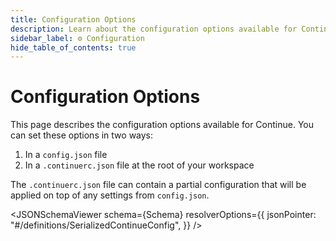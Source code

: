 ```yaml
---
title: Configuration Options
description: Learn about the configuration options available for Continue and how to set them using config.json or .continuerc.json files.
sidebar_label: ⚙️ Configuration
hide_table_of_contents: true
---
```



# Configuration Options

This page describes the configuration options available for Continue. You can set these options in two ways:

1. In a `config.json` file
2. In a `.continuerc.json` file at the root of your workspace

The `.continuerc.json` file can contain a partial configuration that will be applied on top of any settings from `config.json`.

<JSONSchemaViewer
  schema={Schema}
  resolverOptions={{
    jsonPointer: "#/definitions/SerializedContinueConfig",
  }}
/>
